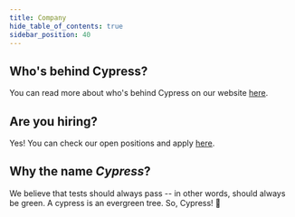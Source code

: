 ```yaml
---
title: Company
hide_table_of_contents: true
sidebar_position: 40
---
```



<TOCInline toc={toc} />

## <Icon name="angle-right" /> Who's behind Cypress?

You can read more about who's behind Cypress on our website
[here](https://www.cypress.io/about/).

## <Icon name="angle-right" /> Are you hiring?

Yes! You can check our open positions and apply
[here](https://www.cypress.io/jobs/).

## <Icon name="angle-right" /> Why the name _Cypress_?

We believe that tests should always pass -- in other words, should always be
green. A cypress is an evergreen tree. So, Cypress! 🌲
